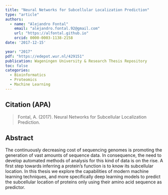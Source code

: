 ```yaml
---
title: "Neural Networks for Subcellular Localization Prediction"
type: "article"
authors:
  - name: "Alejandro Fontal"
    email: "alejandro.fontal.92@gmail.com"
    url: "https://alfontal.github.io"
    orcid: 0000-0003-1138-2158
date: '2017-12-15'

year: "2017"
pdf: "https://edepot.wur.nl/429151"
publication: Wageningen University & Research Thesis Repository
toc: false
categories:
  - Bioinformatics
  - Proteomics
  - Machine Learning
---
```


## Citation (APA)

> Fontal, A. (2017). Neural Networks for Subcellular Localization Prediction.

## Abstract


The continuously decreasing cost of sequencing genomes is promoting the generation
of vast amounts of sequence data. In consequence, the need to develop automated
methods of analysis for this kind of data is on the rise. A first step towards inferring
a protein’s function is to know its subcellular location. In this thesis we explore the
capabilities of modern machine learning techniques, and more specifically deep learning models
to predict the subcellular location of proteins only using their amino acid sequence as predictor.
